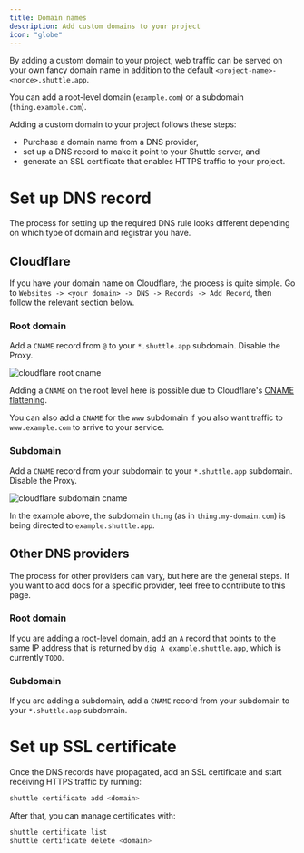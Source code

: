 ```yaml
---
title: Domain names
description: Add custom domains to your project
icon: "globe"
---
```


<Snippet file="pro-feature.mdx" />

By adding a custom domain to your project, web traffic can be served on your own fancy domain name in addition to the default `<project-name>-<nonce>.shuttle.app`.

You can add a root-level domain (`example.com`) or a subdomain (`thing.example.com`).

Adding a custom domain to your project follows these steps:
- Purchase a domain name from a DNS provider,
- set up a DNS record to make it point to your Shuttle server, and
- generate an SSL certificate that enables HTTPS traffic to your project.

# Set up DNS record

The process for setting up the required DNS rule looks different depending on which type of domain and registrar you have.

## Cloudflare

If you have your domain name on Cloudflare, the process is quite simple. Go to `Websites -> <your domain> -> DNS -> Records -> Add Record`, then follow the relevant section below.

### Root domain

Add a `CNAME` record from `@` to your `*.shuttle.app` subdomain. Disable the Proxy.

![cloudflare root cname](/images/cloudflare_root_cname.png)

Adding a `CNAME` on the root level here is possible due to Cloudflare's [CNAME flattening](https://developers.cloudflare.com/dns/cname-flattening/).

You can also add a `CNAME` for the `www` subdomain if you also want traffic to `www.example.com` to arrive to your service.

### Subdomain

Add a `CNAME` record from your subdomain to your `*.shuttle.app` subdomain. Disable the Proxy.

![cloudflare subdomain cname](/images/cloudflare_sub_cname.png)

In the example above, the subdomain `thing` (as in `thing.my-domain.com`) is being directed to `example.shuttle.app`.

## Other DNS providers

The process for other providers can vary, but here are the general steps. If you want to add docs for a specific provider, feel free to contribute to this page.

### Root domain

If you are adding a root-level domain, add an `A` record that points to the same IP address that is returned by `dig A example.shuttle.app`, which is currently `TODO`.

### Subdomain

If you are adding a subdomain, add a `CNAME` record from your subdomain to your `*.shuttle.app` subdomain.

# Set up SSL certificate

Once the DNS records have propagated, add an SSL certificate and start receiving HTTPS traffic by running:

```bash
shuttle certificate add <domain>
```

After that, you can manage certificates with:

```bash
shuttle certificate list
shuttle certificate delete <domain>
```
